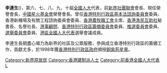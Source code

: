 {{Unreferenced|time=2015-04-26T03:43:07+00:00}}
'''李連生'''{{BBS}}({{bd|1937年|5月|2015年|3月20日|}})，第六、七、八、九、十屆[[全國人大|全國人大]]代表，前[[新界社團聯會|新界社團聯會]]會長、現任榮譽會長，[[中國星火基金會|中國星火基金會]]榮譽會長。曾任[[香港特別行政區基本法諮詢委員會|香港特別行政區基本法諮詢委員會]]委員、香港新機場及有關工程諮詢委員會委員、[[香港農牧職工會|香港農牧職工會]]主席、[[香港漁民互助社|香港漁民互助社]]秘書長、名譽社長、[[港事顧問|港事顧問]]、[[香港特別行政區籌備委員會|香港特別行政區籌備委員會]]委員、[[推選委員會|推選委員會]]委員、[[選舉委員會|選舉委員會]]委員、[[港區全國人大代表|港區全國人大代表]]選舉會議成員。

李連生長期盡心竭力為新界的社區及公眾服務，參與成立香港特別行政區的籌備工作，貢獻尤多，於1998年獲[[香港特別行政區政府|香港特別行政區政府]]頒授[[銅紫荊星章|銅紫荊星章]]。

{{香港人物小作品}}

[[Category:新界原居民|Category:新界原居民]]
[[Category:香港建制派人士|Category:香港建制派人士]]
[[Category:前香港全國人大代表|Category:前香港全國人大代表]]
[[Category:李姓|L]]